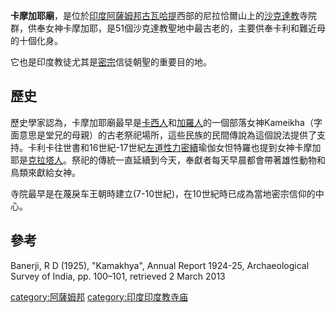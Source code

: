 '''卡摩加耶廟'''，是位於[[印度|印度]][[阿薩姆邦|阿薩姆邦]][[古瓦哈提|古瓦哈提]]西部的尼拉恰爾山上的[[沙克達教|沙克達教]]寺院群，供奉女神卡摩加耶，是51個沙克達教聖地中最古老的，主要供奉卡利和難近母的十個化身。

它也是印度教徒尤其是[[密宗|密宗]]信徒朝聖的重要目的地。

==歷史==
歷史學家認為，卡摩加耶廟最早是[[卡西人|卡西人]]和[[加羅人|加羅人]]的一個部落女神Kameikha（字面意思是堂兄的母親）的古老祭祀場所，這些民族的民間傳說為這個說法提供了支持。卡利卡往世書和16世紀-17世紀[[左道性力|左道性力]][[密續|密續]]瑜伽女怛特羅也提到女神卡摩加耶是[[克拉塔人|克拉塔人]]。祭祀的傳統一直延續到今天，奉獻者每天早晨都會帶著雄性動物和鳥類來獻給女神。

寺院最早是在蔑戾车王朝時建立(7-10世紀)，在10世紀時已成為當地密宗信仰的中心。

==參考==
Banerji, R D (1925), "Kamakhya", Annual Report 1924-25, Archaeological Survey of India, pp. 100–101, retrieved 2 March 2013

[[category:阿薩姆邦|category:阿薩姆邦]]
[[category:印度印度教寺庙|category:印度印度教寺庙]]